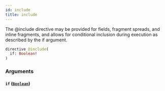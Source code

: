 ```yaml
---
id: include
title: include
---
```



The @include directive may be provided for fields, fragment spreads, and inline fragments, and allows for conditional inclusion during execution as described by the if argument.

```graphql
directive @include(
  if: Boolean!
)
```


### Arguments

#### `if` ([`Boolean`](/cyberconnect/reference/scalars/boolean))






